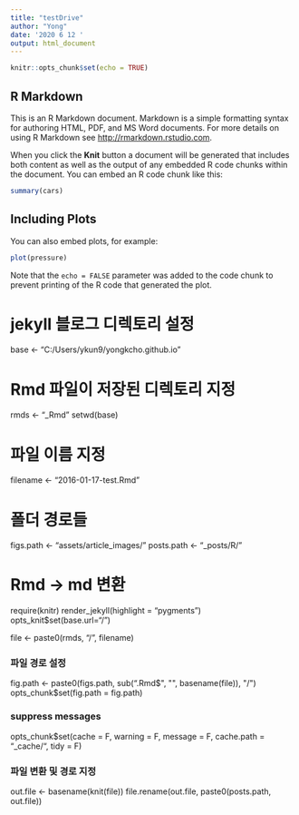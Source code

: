 ```yaml
---
title: "testDrive"
author: "Yong"
date: '2020 6 12 '
output: html_document
---
```


```r
knitr::opts_chunk$set(echo = TRUE)
```

## R Markdown

This is an R Markdown document. Markdown is a simple formatting syntax for authoring HTML, PDF, and MS Word documents. For more details on using R Markdown see <http://rmarkdown.rstudio.com>.

When you click the **Knit** button a document will be generated that includes both content as well as the output of any embedded R code chunks within the document. You can embed an R code chunk like this:

```r
summary(cars)
```

## Including Plots

You can also embed plots, for example:

```r
plot(pressure)
```

Note that the `echo = FALSE` parameter was added to the code chunk to prevent printing of the R code that generated the plot.


# jekyll 블로그 디렉토리 설정
base <- "C:/Users/ykun9/yongkcho.github.io"

# Rmd 파일이 저장된 디렉토리 지정
rmds <- "_Rmd"
setwd(base)

# 파일 이름 지정
filename <- "2016-01-17-test.Rmd"

# 폴더 경로들
figs.path <- "assets/article_images/"
posts.path <- "_posts/R/"

# Rmd -> md 변환
require(knitr)
render_jekyll(highlight = "pygments")
opts_knit$set(base.url="/")

file <- paste0(rmds, "/", filename)

### 파일 경로 설정
fig.path <- paste0(figs.path, sub(".Rmd$", "", basename(file)), "/")
opts_chunk$set(fig.path = fig.path)

### suppress messages
opts_chunk$set(cache = F, warning = F, message = F, cache.path = "_cache/", tidy = F)

### 파일 변환 및 경로 지정
out.file <- basename(knit(file))
file.rename(out.file, paste0(posts.path, out.file))